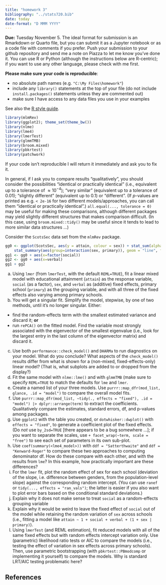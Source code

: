 ```yaml
---
title: "homework 3"
bibliography: "../stats720.bib"
date: today
date-format: "D MMM YYYY"
---
```


**Due:** Tuesday November 5. The ideal format for submission is an Rmarkdown or Quarto file, but you can submit it as a Jupyter notebook or as a code file with comments if you prefer. Push your submission to your github repository and send me a note on Piazza to let me know you've done it. You can use R or Python (although the instructions below are R-centric); if you want to use any other language, please check with me first.

**Please make sure your code is reproducible**:

* no absolute path names (e.g. `"C:\My Files\homework"`)
* include any `library()` statements at the top of your file (do not include `install.packages()` statements unless they are commented out)
* make sure I have access to any data files you use in your examples

See also the [R style guide](https://bbolker.github.io/stats720/R_style.html).

```r
library(mlmRev)
library(ggplot2); theme_set(theme_bw())
library(nlme)
library(lme4)
library(lmerTest)
library(glmmTMB)
library(broom.mixed)
library(pbkrtest)
library(patchwork)
```

If your code isn't reproducible I will return it immediately and ask you to fix it.

In general, if I ask you to compare results "qualitatively", you should consider the possibilities "identical or practically identical" (i.e., equivalent up to a tolerance of $\approx 10^{-4}$); "very similar" (equivalent up to a tolerance of 0.01); "slightly different" (equivalent up to 0.1) or "different". (If $p$-values are printed as e.g. `< 2e-16` for two different models/approaches, you can call them "identical or practically identical".)  `all.equal(..., tolerance = 0)` may be useful for making these comparisons, although different packages may yield slightly different structures that makes comparison difficult. (In this case, using `broom.mixed::tidy()` may be useful since it tends to lead to more similar data structures ...)

Consider the `ScotsSec` data set from the `mlmRev` package. 

```r
gg0 <- ggplot(ScotsSec, aes(y = attain, colour = sex)) + stat_sum(alpha = 0.5) +
    stat_summary(aes(group=interaction(sex, primary)), geom = "line", fun=mean)
gg1 <- gg0 + aes(x=factor(social))
gg2 <- gg0 + aes(x=verbal)
gg1 + gg2
```

a. Using `lmer` (from `lmerTest`, with the default `REML=TRUE`), fit a linear mixed model with educational attainment (`attain`) as the response variable, `social` (as a factor), `sex`, and `verbal` as (additive) fixed effects, primary school (`primary`) as the grouping variable, and with all three of the fixed effects also varying among primary schools.
b. You will get a singular fit. Simplify the model, stepwise, by one of two methods, until it's no longer singular. Either:
* find the random-effects term with the smallest estimated variance and discard it; **or**
* run `rePCA()` on the fitted model. Find the variable most strongly associated with the eigenvector of the smallest eigenvalue (i.e., look for the largest entry in the last column of the eigenvector matrix) and discard it.
c. Use both `performance::check_model()` and `DHARMa` to run diagnostics on your model. What do you conclude? What aspects of the `check_model()` results differ from what is shown for a (non-mixed, fixed-effects-only) linear model? (That is, what subplots are added to or dropped from the display?)
c. Fit the same model with `nlme::lme()` and with `glmmTMB` (make sure to specify `REML=TRUE` to match the defaults for `lme` and `lmer`.
d. Create a named list of your three models. Use `purrr::map_dfr(mod_list, glance, .id = "model")` to compare the overall model fits.
e. Use `purrr::map_dfr(mod_list, ~tidy(., effects = "fixed"), .id = "model") |> dplyr::arrange(term)` to extract the coefficients. Qualitatively compare the estimates, standard errors, df, and p-values among packages. 
f. Use `ggplot2` with the table you created, or `dotwhisker::dwplot()` with `effects = "fixed"`, to generate a coefficient plot of the fixed effects. (Do *not* use `by_2sd=TRUE` [there appears to be a bug somewhere ...]; if you want to separate the scales, use `+ facet_wrap(~term, scale = "free")` to see each set of parameters in its own sub-plot.
g. Use `coef(summary(<lme4_model>))` with `ddf = "Satterthwaite"` and `ddf = "Kenward-Roger"` to compare these two approaches to computing denominator df.  How do these compare with each other, and with the results from `lme`? In this example, how practically important are these differences?
h. For the `lmer` fit, plot the random effect of sex for each school (deviation of the slope, i.e. difference between genders, from the population-level slope) against the corresponding random intercept. (You can use `ranef` or `tidy(..., effects = "ran_vals")`; the latter is easier if you also want to plot error bars based on the conditional standard deviations.)
e. Explain why it does not make sense to treat `social` as a random-effects grouping variable
f. Explain why it would be weird to leave the fixed effect of `social` out of the model while retaining the random variation of `sex` across schools (i.e., fitting a model like `attain ~ 1 + social + verbal + (1 + sex | primary)`).
g. Using `lmerTest` (and REML estimation), fit reduced models with all of the same fixed effects but with random effects intercept variation only. Use (parametric) likelihood ratio tests or AIC to compare the models (i.e., testing the effect of variation in sex effects across primary schools). Then, use parametric bootstrapping (with `pbkrtest::PBmodcomp` or implementing it yourself) to compare the models.  Why is standard LRT/AIC testing problematic here?

## References

